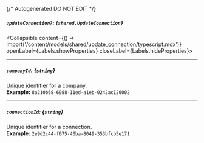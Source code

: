 {/* Autogenerated DO NOT EDIT  */}

##### `updateConnection?`: *{`shared.UpdateConnection`}*
<Collapsible content={() => import('/content/models/shared/update_connection/typescript.mdx')} openLabel={Labels.showProperties} closeLabel={Labels.hideProperties}>
</Collapsible>

---
##### `companyId`: *{`string`}*
Unique identifier for a company.
<br/>
**Example:** `8a210b68-6988-11ed-a1eb-0242ac120002`

---
##### `connectionId`: *{`string`}*
Unique identifier for a connection.
<br/>
**Example:** `2e9d2c44-f675-40ba-8049-353bfcb5e171`


